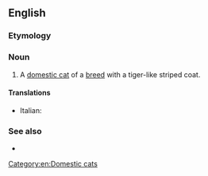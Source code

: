 ==English==

===Etymology===
{{blend|en|toy|tiger}}

===Noun===
{{en-noun}}

# A [[domestic cat]] of a [[breed]] with a tiger-like striped coat.

====Translations====
{{checktrans-top}}
* Italian: {{t-check|it|gatto Toyger}}
{{trans-mid}}
{{trans-bottom}}

===See also===
* {{pedia}}
[[Category:en:Domestic cats]]